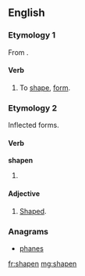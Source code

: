 ==English==
{{rft}}
===Etymology 1===
From {{suffix|shape|en}}.

====Verb====
{{en-verb}}

# {{rare}} To [[shape]], [[form]].

===Etymology 2===
Inflected forms.

====Verb====
'''shapen'''

# {{obsolete}} {{past participle of|[[shape]]}}

====Adjective====
{{en-adj}}

# {{archaic}} [[shaped|Shaped]].

===Anagrams===
* [[phanes#English|phanes]]

[[fr:shapen]]
[[mg:shapen]]